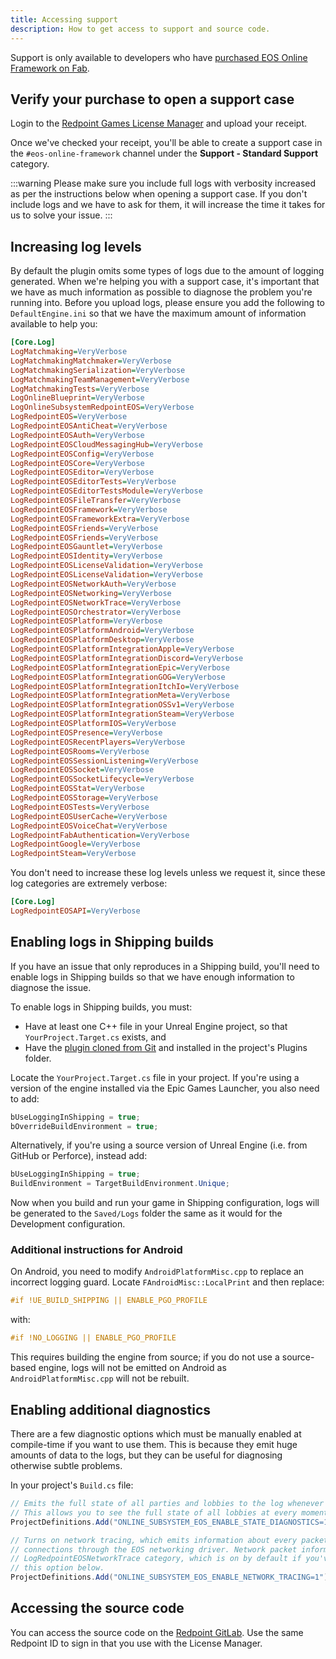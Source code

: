 ```yaml
---
title: Accessing support
description: How to get access to support and source code.
---
```


Support is only available to developers who have [purchased EOS Online Framework on Fab](https://www.fab.com/listings/b900b244-0ff6-49e3-8562-5fc630ba9515).

## Verify your purchase to open a support case

Login to the [Redpoint Games License Manager](https://licensing.redpoint.games/) and upload your receipt.

Once we've checked your receipt, you'll be able to create a support case in the `#eos-online-framework` channel under the **Support - Standard Support** category.

:::warning
Please make sure you include full logs with verbosity increased as per the instructions below when opening a support case. If you don't include logs and we have to ask for them, it will increase the time it takes for us to solve your issue.
:::

## Increasing log levels

By default the plugin omits some types of logs due to the amount of logging generated. When we're helping you with a support case, it's important that we have as much information as possible to diagnose the problem you're running into. Before you upload logs, please ensure you add the following to `DefaultEngine.ini` so that we have the maximum amount of information available to help you:

```ini
[Core.Log]
LogMatchmaking=VeryVerbose
LogMatchmakingMatchmaker=VeryVerbose
LogMatchmakingSerialization=VeryVerbose
LogMatchmakingTeamManagement=VeryVerbose
LogMatchmakingTests=VeryVerbose
LogOnlineBlueprint=VeryVerbose
LogOnlineSubsystemRedpointEOS=VeryVerbose
LogRedpointEOS=VeryVerbose
LogRedpointEOSAntiCheat=VeryVerbose
LogRedpointEOSAuth=VeryVerbose
LogRedpointEOSCloudMessagingHub=VeryVerbose
LogRedpointEOSConfig=VeryVerbose
LogRedpointEOSCore=VeryVerbose
LogRedpointEOSEditor=VeryVerbose
LogRedpointEOSEditorTests=VeryVerbose
LogRedpointEOSEditorTestsModule=VeryVerbose
LogRedpointEOSFileTransfer=VeryVerbose
LogRedpointEOSFramework=VeryVerbose
LogRedpointEOSFrameworkExtra=VeryVerbose
LogRedpointEOSFriends=VeryVerbose
LogRedpointEOSFriends=VeryVerbose
LogRedpointEOSGauntlet=VeryVerbose
LogRedpointEOSIdentity=VeryVerbose
LogRedpointEOSLicenseValidation=VeryVerbose
LogRedpointEOSLicenseValidation=VeryVerbose
LogRedpointEOSNetworkAuth=VeryVerbose
LogRedpointEOSNetworking=VeryVerbose
LogRedpointEOSNetworkTrace=VeryVerbose
LogRedpointEOSOrchestrator=VeryVerbose
LogRedpointEOSPlatform=VeryVerbose
LogRedpointEOSPlatformAndroid=VeryVerbose
LogRedpointEOSPlatformDesktop=VeryVerbose
LogRedpointEOSPlatformIntegrationApple=VeryVerbose
LogRedpointEOSPlatformIntegrationDiscord=VeryVerbose
LogRedpointEOSPlatformIntegrationEpic=VeryVerbose
LogRedpointEOSPlatformIntegrationGOG=VeryVerbose
LogRedpointEOSPlatformIntegrationItchIo=VeryVerbose
LogRedpointEOSPlatformIntegrationMeta=VeryVerbose
LogRedpointEOSPlatformIntegrationOSSv1=VeryVerbose
LogRedpointEOSPlatformIntegrationSteam=VeryVerbose
LogRedpointEOSPlatformIOS=VeryVerbose
LogRedpointEOSPresence=VeryVerbose
LogRedpointEOSRecentPlayers=VeryVerbose
LogRedpointEOSRooms=VeryVerbose
LogRedpointEOSSessionListening=VeryVerbose
LogRedpointEOSSocket=VeryVerbose
LogRedpointEOSSocketLifecycle=VeryVerbose
LogRedpointEOSStat=VeryVerbose
LogRedpointEOSStorage=VeryVerbose
LogRedpointEOSTests=VeryVerbose
LogRedpointEOSUserCache=VeryVerbose
LogRedpointEOSVoiceChat=VeryVerbose
LogRedpointFabAuthentication=VeryVerbose
LogRedpointGoogle=VeryVerbose
LogRedpointSteam=VeryVerbose
```

You don't need to increase these log levels unless we request it, since these log categories are extremely verbose:

```ini
[Core.Log]
LogRedpointEOSAPI=VeryVerbose
```

## Enabling logs in Shipping builds

If you have an issue that only reproduces in a Shipping build, you'll need to enable logs in Shipping builds so that we have enough information to diagnose the issue.

To enable logs in Shipping builds, you must:

- Have at least one C++ file in your Unreal Engine project, so that `YourProject.Target.cs` exists, and
- Have the [plugin cloned from Git](./clone_from_gitlab.mdx) and installed in the project's Plugins folder.

Locate the `YourProject.Target.cs` file in your project. If you're using a version of the engine installed via the Epic Games Launcher, you also need to add:

```csharp
bUseLoggingInShipping = true;
bOverrideBuildEnvironment = true;
```

Alternatively, if you're using a source version of Unreal Engine (i.e. from GitHub or Perforce), instead add:

```csharp
bUseLoggingInShipping = true;
BuildEnvironment = TargetBuildEnvironment.Unique;
```

Now when you build and run your game in Shipping configuration, logs will be generated to the `Saved/Logs` folder the same as it would for the Development configuration.

### Additional instructions for Android

On Android, you need to modify `AndroidPlatformMisc.cpp` to replace an incorrect logging guard. Locate `FAndroidMisc::LocalPrint` and then replace:

```cpp
#if !UE_BUILD_SHIPPING || ENABLE_PGO_PROFILE
```

with:

```cpp
#if !NO_LOGGING || ENABLE_PGO_PROFILE
```

This requires building the engine from source; if you do not use a source-based engine, logs will not be emitted on Android as `AndroidPlatformMisc.cpp` will not be rebuilt.

## Enabling additional diagnostics

There are a few diagnostic options which must be manually enabled at compile-time if you want to use them. This is because they emit huge amounts of data to the logs, but they can be useful for diagnosing otherwise subtle problems.

In your project's `Build.cs` file:

```csharp
// Emits the full state of all parties and lobbies to the log whenever a lobby operation or event occurs.
// This allows you to see the full state of all lobbies at every moment in time.
ProjectDefinitions.Add("ONLINE_SUBSYSTEM_EOS_ENABLE_STATE_DIAGNOSTICS=1");

// Turns on network tracing, which emits information about every packet sent or received over P2P
// connections through the EOS networking driver. Network packet information is emitted to the
// LogRedpointEOSNetworkTrace category, which is on by default if you've enabled compile-time support with
// this option below.
ProjectDefinitions.Add("ONLINE_SUBSYSTEM_EOS_ENABLE_NETWORK_TRACING=1");
```

## Accessing the source code

You can access the source code on the [Redpoint GitLab](https://src.redpoint.games/redpointgames/). Use the same Redpoint ID to sign in that you use with the License Manager.
